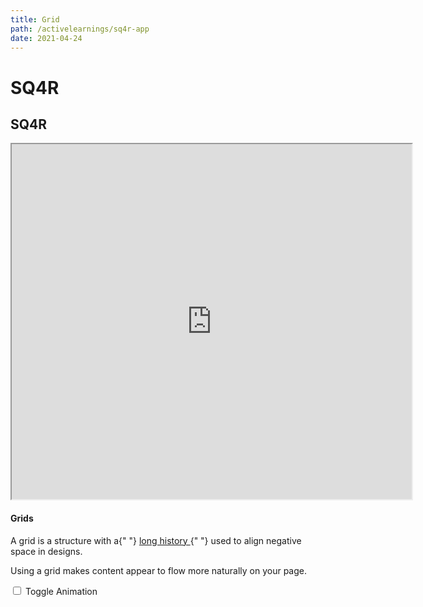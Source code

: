 ```yaml
---
title: Grid
path: /activelearnings/sq4r-app
date: 2021-04-24
---
```


# SQ4R

<h2 class="ui dividing header">SQ4R</h2>

<div class="highlighted example" data-class="grid">
  <iframe
    src="https://www.appsheet.com/start/bcf32432-4d2a-4804-9438-ac5c9af1283"
    width="640"
    height="568"
  >    読み込んでいます…
  </iframe>

<h4 class="ui header">Grids</h4>
<p>
A grid is a structure with a{" "}
<a
      href="http://99designs.com/designer-blog/2013/03/21/history-of-the-grid-part-1/"
      target="_blank"
    >
long history
</a>{" "}
used to align negative space in designs.
</p>
<p>Using a grid makes content appear to flow more naturally on your page.</p>

  <div class="ui ignored toggle animation checkbox">
    <input type="checkbox" name="animation" />
    <label>Toggle Animation</label>
  </div>
  <div class="ui ignored hidden divider"></div>
  <div class="ui grid">
    <div class="four wide column"></div>
    <div class="four wide column"></div>
    <div class="four wide column"></div>
    <div class="four wide column"></div>
  </div>
</div>
